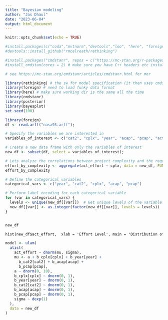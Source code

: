 ```yaml
---
title: "Bayesian modeling"
author: "Jas Dhaul"
date: "2023-06-04"
output: html_document
---
```


```r
knitr::opts_chunk$set(echo = TRUE)

#install.packages(c("coda","mvtnorm","devtools","loo", "here", "foreign","dagitty", "posterior","bayesplot"))
#devtools::install_github("rmcelreath/rethinking")

#install.packages("cmdstanr", repos = c("https://mc-stan.org/r-packages/", getOption("repos")))
#install_cmdstan(cores = 2) # make sure you have C++ headers etc installed - e.g. COmmand Line Tools on MacoS

# see https://mc-stan.org/cmdstanr/articles/cmdstanr.html for mor

library(rethinking) # the sw for model specification (it then uses cmdstan)
library(foreign) # need to load funky data format
library(here) # make sure working dir is the same all the time
library(cmdstanr)
library(posterior)
library(bayesplot)
set.seed(100)
```

```r
library(foreign)
df <- read.arff("nasa93.arff");

# Specify the variables we are interested in
variables_of_interest <- c("cat2", "cplx", "year", "acap", "pcap", "act_effort");

# Create a new data frame with only the variables of interest
new_df <- subset(df, select = variables_of_interest);
```

``` r
# Lets analyze the correlations between project complexity and the required effort
effort_by_complexity <- aggregate(act_effort ~ cplx, data = new_df, FUN = mean)
effort_by_complexity
```

``` r
# Define the categorical variables
categorical_vars <- c("year", "cat2", "cplx", "acap", "pcap")

# Perform label encoding for each categorical variable
for (var in categorical_vars) {
  levels <- unique(new_df[[var]])  # Get unique levels of the variable
  new_df[[var]] <- as.integer(factor(new_df[[var]], levels = levels))  # Convert to numeric labels
}


new_df


```

``` 4
hist(new_df$act_effort,  xlab = 'Effort Level', main = 'Distribution of Effort Level')
```

``` r

model <- ulam(
  alist(
    act_effort ~ dnorm(mu, sigma),
    mu <- a + b_cplx[cplx] + b_year[year] + 
      b_cat2[cat2] + b_acap[acap] + 
      b_pcap[pcap],
    a ~ dnorm(0, 10),
    b_cplx[cplx] ~ dnorm(0, 1),
    b_year[year] ~ dnorm(0, 1),
    b_cat2[cat2] ~ dnorm(0, 1),
    b_acap[acap] ~ dnorm(0, 1),
    b_pcap[pcap] ~ dnorm(0, 1),
    sigma ~ dexp(1)
  ),
  data = new_df
)

```

